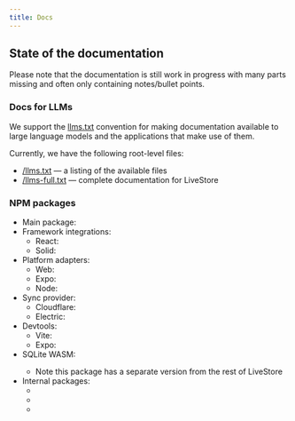 ```yaml
---
title: Docs
---
```



<CardGrid>
  <LinkCard
    title="Getting Started"
    description="Learn how to get started with LiveStore"
    href="/getting-started/react-web"
  />
  <LinkCard
    title="Evaluation"
    description="Evaluate LiveStore for your use case"
    href="/evaluation/design-decisions"
  />
  <LinkCard
    title="Reference"
    description="Reference documentation for LiveStore"
    href="/reference/concepts"
  />
  <LinkCard
    title="Patterns"
    description="A collection of patterns for using LiveStore in different scenarios"
    href="/patterns/anonymous-user-transition/"
  />
  <LinkCard
    title="Community"
    description="Community resources for LiveStore"
    href="/misc/community"
  />
  <LinkCard
    title="Contributing"
    description="Contributing to LiveStore"
    href="/contributing/contributing"
  />
</CardGrid>

## State of the documentation

Please note that the documentation is still work in progress with many parts missing and often only containing notes/bullet points.

### Docs for LLMs

We support the [llms.txt](https://llmstxt.org/) convention for making documentation available to large language models and the applications that make use of them.

Currently, we have the following root-level files:

- [/llms.txt](/llms.txt) — a listing of the available files
- [/llms-full.txt](/llms-full.txt) — complete documentation for LiveStore

### NPM packages

- Main package: <NpmLink packageName="livestore" />
- Framework integrations:
  - React: <NpmLink packageName="react" />
  - Solid: <NpmLink packageName="solid" />
- Platform adapters:
  - Web: <NpmLink packageName="adapter-web" />
  - Expo: <NpmLink packageName="adapter-expo" />
  - Node: <NpmLink packageName="adapter-node" />
- Sync provider:
  - Cloudflare: <NpmLink packageName="sync-cf" />
  - Electric: <NpmLink packageName="sync-electric" />
- Devtools:
  - Vite: <NpmLink packageName="devtools-vite" />
  - Expo: <NpmLink packageName="devtools-expo" />
- SQLite WASM: <NpmLink packageName="wa-sqlite" version={LIVESTORE_WA_SQLITE_VERSION} />
  - Note this package has a separate version from the rest of LiveStore
- Internal packages:
  - <NpmLink packageName="peer-deps" />
  - <NpmLink packageName="utils" />
  - <NpmLink packageName="common" />
  